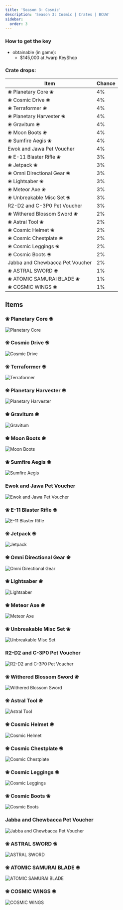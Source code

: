 ```yaml
---
title: 'Season 3: Cosmic'
description: 'Season 3: Cosmic | Crates | BCUW'
sidebar:
  order: 3
---
```


### How to get the key
- obtainable (in game):
  - $145,000 at /warp KeyShop

### Crate drops:

| Item                             | Chance |
|----------------------------------|--------|
| ❀ Planetary Core ❀              | 4%     |
| ❀ Cosmic Drive ❀                | 4%     |
| ❀ Terraformer ❀                 | 4%     |
| ❀ Planetary Harvester ❀         | 4%     |
| ❀ Gravitum ❀                    | 4%     |
| ❀ Moon Boots ❀                  | 4%     |
| ❀ Sumfire Aegis ❀               | 4%     |
| Ewok and Jawa Pet Voucher        | 4%     |
| ❀ E-11 Blaster Rifle ❀          | 3%     |
| ❀ Jetpack ❀                     | 3%     |
| ❀ Omni Directional Gear ❀       | 3%     |
| ❀ Lightsaber ❀                  | 3%     |
| ❀ Meteor Axe ❀                  | 3%     |
| ❀ Unbreakable Misc Set ❀        | 3%     |
| R2-D2 and C-3P0 Pet Voucher      | 3%     |
| ❀ Withered Blossom Sword ❀      | 2%     |
| ❀ Astral Tool ❀                 | 2%     |
| ❀ Cosmic Helmet ❀               | 2%     |
| ❀ Cosmic Chestplate ❀           | 2%     |
| ❀ Cosmic Leggings ❀             | 2%     |
| ❀ Cosmic Boots ❀                | 2%     |
| Jabba and Chewbacca Pet Voucher  | 2%     |
| ❀ ASTRAL SWORD ❀                | 1%     |
| ❀ ATOMIC SAMURAI BLADE ❀        | 1%     |
| ❀ COSMIC WINGS ❀                | 1%     |

## Items

### ❀ Planetary Core ❀
![Planetary Core](https://cdn.bcuw.xyz/2D/cosmic/planetary_core.png)

### ❀ Cosmic Drive ❀
![Cosmic Drive](https://cdn.bcuw.xyz/2D/cosmic/cosmic_drive.png)

### ❀ Terraformer ❀
![Terraformer](https://cdn.bcuw.xyz/2D/cosmic/terraformer.png)

### ❀ Planetary Harvester ❀
![Planetary Harvester](https://cdn.bcuw.xyz/2D/cosmic/planetary_harvester.png)

### ❀ Gravitum ❀
![Gravitum](https://cdn.bcuw.xyz/2D/cosmic/gravitum.png)

### ❀ Moon Boots ❀
![Moon Boots](https://cdn.bcuw.xyz/2D/cosmic/moon_boots.png)

### ❀ Sumfire Aegis ❀
![Sumfire Aegis](https://cdn.bcuw.xyz/2D/cosmic/sumfire_aegis.png)

### Ewok and Jawa Pet Voucher
![Ewok and Jawa Pet Voucher](https://cdn.bcuw.xyz/2D/cosmic/ewok_and_jawa_pet_voucher.png)

### ❀ E-11 Blaster Rifle ❀
![E-11 Blaster Rifle](https://cdn.bcuw.xyz/2D/cosmic/e-11_blaster_rifle.png)

### ❀ Jetpack ❀
![Jetpack](https://cdn.bcuw.xyz/2D/cosmic/jetpack.png)

### ❀ Omni Directional Gear ❀
![Omni Directional Gear](https://cdn.bcuw.xyz/2D/cosmic/omni_directional_gear.png)

### ❀ Lightsaber ❀
![Lightsaber](https://cdn.bcuw.xyz/2D/cosmic/lightsaber.png)

### ❀ Meteor Axe ❀
![Meteor Axe](https://cdn.bcuw.xyz/2D/cosmic/meteor_axe.png)

### ❀ Unbreakable Misc Set ❀
![Unbreakable Misc Set](https://cdn.bcuw.xyz/2D/cosmic/unbreakable_misc_set.png)

### R2-D2 and C-3P0 Pet Voucher
![R2-D2 and C-3P0 Pet Voucher](https://cdn.bcuw.xyz/2D/cosmic/r2-d2_and_c-3p0_pet_voucher.png)

### ❀ Withered Blossom Sword ❀
![Withered Blossom Sword](https://cdn.bcuw.xyz/2D/cosmic/whitered_blossom_sword.png)

### ❀ Astral Tool ❀
![Astral Tool](https://cdn.bcuw.xyz/2D/cosmic/astral_tool.png)

### ❀ Cosmic Helmet ❀
![Cosmic Helmet](https://cdn.bcuw.xyz/2D/cosmic/cosmic_helmet.png)

### ❀ Cosmic Chestplate ❀
![Cosmic Chestplate](https://cdn.bcuw.xyz/2D/cosmic/cosmic_chestplate.png)

### ❀ Cosmic Leggings ❀
![Cosmic Leggings](https://cdn.bcuw.xyz/2D/cosmic/cosmic_leggings.png)

### ❀ Cosmic Boots ❀
![Cosmic Boots](https://cdn.bcuw.xyz/2D/cosmic/cosmic_boots.png)

### Jabba and Chewbacca Pet Voucher
![Jabba and Chewbacca Pet Voucher](https://cdn.bcuw.xyz/2D/cosmic/jabba_and_chewbacca_pet_voucher.png)

### ❀ ASTRAL SWORD ❀
![ASTRAL SWORD](https://cdn.bcuw.xyz/2D/cosmic/astral_sword.png)

### ❀ ATOMIC SAMURAI BLADE ❀
![ATOMIC SAMURAI BLADE](https://cdn.bcuw.xyz/2D/cosmic/atomic_samurai_blade.png)

### ❀ COSMIC WINGS ❀
![COSMIC WINGS](https://cdn.bcuw.xyz/2D/cosmic/cosmic_wings.png)
